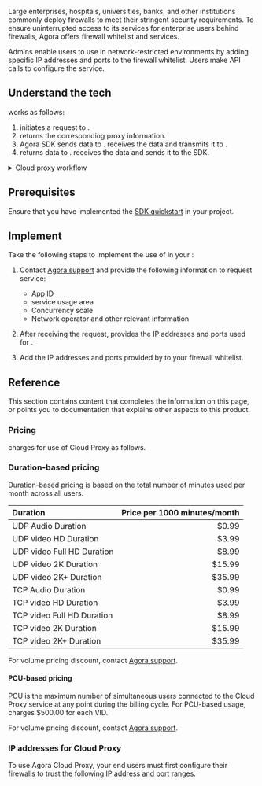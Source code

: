 
Large enterprises, hospitals, universities, banks, and other institutions commonly deploy firewalls to meet their stringent security requirements. To ensure uninterrupted access to its services for enterprise users behind firewalls, Agora offers firewall whitelist and <Vg k="CP" /> services.

Admins enable users to use <Vpd k="SDK" /> in network-restricted environments by adding specific IP addresses and ports to the firewall whitelist. Users make API calls to configure the <Vg k="CP" /> service.

<PlatformWrapper notAllowed="react-js">

## Understand the tech

<Vg k="CP" /> works as follows:

1. <Vpd k="SDK" /> initiates a request to <Vg k="CP" />.
1. <Vg k="CP" /> returns the corresponding proxy information.
1. Agora SDK sends data to <Vg k="CP" />. <Vg k="CP" /> receives the data and transmits it to <Vg k="AGORA_BACKEND"/>.
1. <Vg k="SDRTN"/> returns data to <Vg k="CP" />. <Vg k="CP" /> receives the data and sends it to the SDK.

<details>
<summary>Cloud proxy workflow</summary>

![](/images/video-sdk/cloud-proxy-tech.svg)
</details>

## Prerequisites

Ensure that you have implemented the [SDK quickstart](/realtime-communication/get-started/get-started-sdk) in your project.

## Implement <Vg k="CP" />

<PlatformWrapper notAllowed="web, react-js">

Take the following steps to implement the use of <Vg k="CP" /> in your <Vpl k="CLIENT" />:

1. Contact [Agora support](mailto:support@agora.io) and provide the following information to request <Vg k="CP" /> service:
    - App ID
    - <Vg k="CP" /> service usage area
    - Concurrency scale
    - Network operator and other relevant information

2. After receiving the request, <Vg k="COMPANY" /> provides the IP addresses and ports used for <Vg k="CP" />.

3. Add the IP addresses and ports provided by <Vg k="COMPANY" /> to your firewall whitelist.

</PlatformWrapper>

<ProjectImplement/>

## Reference
This section contains content that completes the information on this page, or points you to documentation that explains other aspects to this product.

### Pricing

<Vg k="COMPANY" /> charges for use of Cloud Proxy as follows.

### Duration-based pricing

Duration-based pricing is based on the total number of minutes used per month across all users.

| Duration | Price per 1000 minutes/month |
|:-----------------------|-----------------------------:|
| UDP Audio Duration     | $0.99 |
| UDP video HD Duration  | $3.99​ |
| UDP video Full HD Duration | $8.99 |
| UDP video 2K Duration  | $15.99​ |
| UDP video 2K+ Duration | $35.99 |
| TCP Audio Duration     | ​$0.99 |
| TCP video HD Duration  | $3.99​ |
| TCP video Full HD Duration | $8.99 |
| TCP video 2K Duration  | $15.99​ |
| TCP video 2K+ Duration | $35.99 |

For volume pricing discount, contact [Agora support](mailto:support@agora.io).

#### PCU-based pricing

PCU is the maximum number of simultaneous users connected to the Cloud Proxy service at any point during the billing cycle. For PCU-based usage, <Vg k="COMPANY" /> charges $500.00 for each VID. 

For volume pricing discount, contact [Agora support](mailto:support@agora.io).

### IP addresses for Cloud Proxy

To use Agora Cloud Proxy, your end users must first configure their firewalls to trust the following [IP address and port ranges](../reference/cloud-proxy-allowed-ips).

<Reference/>

</PlatformWrapper>
<PlatformWrapper platform="react-js">
<NotAvailable />
</PlatformWrapper>